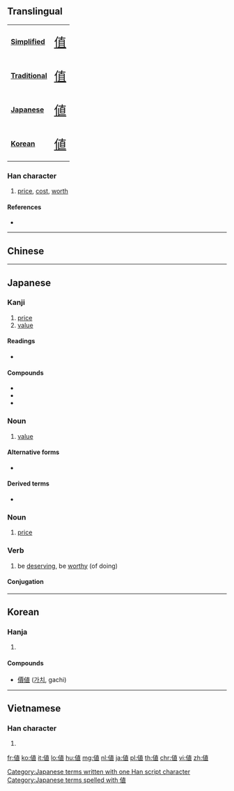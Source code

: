 {{also|值}}
==Translingual==
{| class="floatright" border=1 cellpadding="5" cellspacing="0"
|- valign="center"
| bgcolor="#dfefff"|
'''[[Simplified Chinese|Simplified]]'''
|<span class="Hans" lang="zh-hans" style="font-size: 175%">[[值]]</span>
|- valign="center"
| bgcolor="#dfefff"|
'''[[Traditional Chinese|Traditional]]'''
|<span class="Hant" lang="zh-hant" style="font-size: 175%">[[值]]</span>
|- valign="center"
| bgcolor="#dfefff"|
'''[[Japanese]]'''
|<span class="Jpan" lang="jp" style="font-size: 175%">[[値]]</span>
|- valign="center"
| bgcolor="#dfefff"|
'''[[Korean]]'''
|<span class="Ko" lang="ko" style="font-size: 175%">[[値]]</span>
|}
===Han character===
{{Han char|rn=9|rad=人|as=08|sn=10|four=|canj=OJBV,XOJBV|ids=⿰亻直}}

# [[price]], [[cost]], [[worth]]

====References====
* {{Han ref|kx=0108.150|dkj=00786|dj=0231.050|hdz=10171.081|uh=5024|ud=20516}}

----

==Chinese==
{{zh-see|值|v}}

----

==Japanese==

===Kanji===
{{ja-kanji|grade=6|rs=人08}}

# [[price]]
# [[value]]

====Readings====
* {{ja-readings|kanon=[[ち]] (chi), [[ちょく]] (choku)|kun=[[ね]] (ne), [[あたい]] (atai), [[あう]] (au)}}

====Compounds====
* {{ja-r|価値|かち|gloss=[[value]]}}
* {{ja-r|値段|ねだん|gloss=[[price]]}}
* {{ja-r|卸値|おろしね|gloss=[[trade]] [[price]]}}

===Noun===
{{ja-noun|あたい}}

# [[value]]

====Alternative forms====
* {{l|ja|価}}

====Derived terms====
* {{ja-r|値千金|あたいせんきん}}

===Noun===
{{ja-noun|ね}}

# [[price]]

===Verb===
{{ja-verb-suru|あたい}}

# be [[deserving]], be [[worthy]] (of doing)

====Conjugation====
{{ja-suru|あたい}}

[[Category:Japanese terms written with one Han script character]]
[[Category:Japanese terms spelled with 値]]

----

==Korean==

===Hanja===
{{ko-hanja|hangeul=치|rv=chi|mr=ch'i}}

# {{defn|lang=ko|sort=人08}}

====Compounds====
* [[價値]] ([[가치]], gachi)

----

==Vietnamese==

===Han character===
{{vi-hantu|[[trị]], [[trịa]]|rs=人08}}

# {{defn|lang=vi|sort=人08}}

[[fr:値]]
[[ko:値]]
[[it:値]]
[[lo:値]]
[[hu:値]]
[[mg:値]]
[[nl:値]]
[[ja:値]]
[[pl:値]]
[[th:値]]
[[chr:値]]
[[vi:値]]
[[zh:値]]